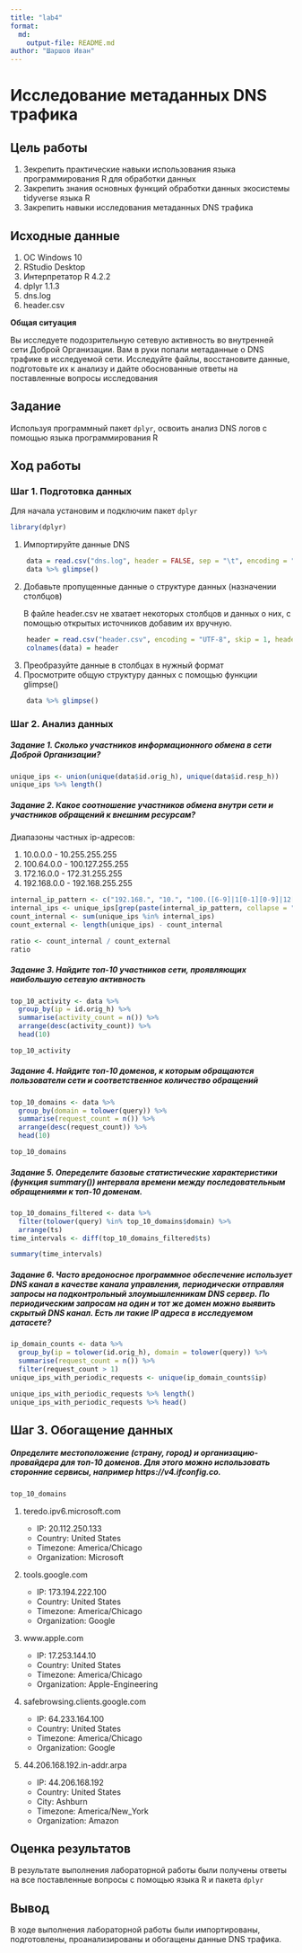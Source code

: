 ```yaml
---
title: "lab4"
format: 
  md:
    output-file: README.md
author: "Шаршов Иван"
---
```


# Исследование метаданных DNS трафика

## Цель работы

1.  Зекрепить практические навыки использования языка программирования R для обработки данных
2.  Закрепить знания основных функций обработки данных экосистемы tidyverse языка R
3.  Закрепить навыки исследования метаданных DNS трафика

## Исходные данные

1.  ОС Windows 10
2.  RStudio Desktop
3.  Интерпретатор R 4.2.2
4.  dplyr 1.1.3
5.  dns.log
6.  header.csv

**Общая ситуация**

Вы исследуете подозрительную сетевую активность во внутренней сети Доброй Организации. Вам в руки попали метаданные о DNS трафике в исследуемой сети. Исследуйте файлы, восстановите данные, подготовьте их к анализу и дайте обоснованные ответы на поставленные вопросы исследования

## Задание

Используя программный пакет `dplyr`, освоить анализ DNS логов с помощью языка программирования R

## Ход работы

### Шаг 1. Подготовка данных

Для начала установим и подключим пакет `dplyr`

```r
library(dplyr)
```

1.  Импортируйте данные DNS

```r
	data = read.csv("dns.log", header = FALSE, sep = "\t", encoding = "UTF-8")
	data %>% glimpse()
```

2.  Добавьте пропущенные данные о структуре данных (назначении столбцов)

	В файле header.csv не хватает некоторых столбцов и данных о них, с помощью открытых источников добавим их вручную.

```r
	header = read.csv("header.csv", encoding = "UTF-8", skip = 1, header = FALSE, sep = ',')$V1
	colnames(data) = header
```

3.  Преобразуйте данные в столбцах в нужный формат
4.  Просмотрите общую структуру данных с помощью функции glimpse()

```r
	data %>% glimpse()
```

### Шаг 2. Анализ данных

##### Задание 1. Сколько участников информационного обмена в сети Доброй Организации?

```r
unique_ips <- union(unique(data$id.orig_h), unique(data$id.resp_h))
unique_ips %>% length()
```

##### Задание 2. Какое соотношение участников обмена внутри сети и участников обращений к внешним ресурсам?

Диапазоны частных ip-адресов:

1.  10.0.0.0 - 10.255.255.255
2.  100.64.0.0 - 100.127.255.255
3.  172.16.0.0 - 172.31.255.255
4.  192.168.0.0 - 192.168.255.255

```r
internal_ip_pattern <- c("192.168.", "10.", "100.([6-9]|1[0-1][0-9]|12[0-7]).", "172.((1[6-9])|(2[0-9])|(3[0-1])).")
internal_ips <- unique_ips[grep(paste(internal_ip_pattern, collapse = "|"), unique_ips)]
count_internal <- sum(unique_ips %in% internal_ips)
count_external <- length(unique_ips) - count_internal

ratio <- count_internal / count_external
ratio
```

##### Задание 3. Найдите топ-10 участников сети, проявляющих наибольшую сетевую активность

```r
top_10_activity <- data %>%
  group_by(ip = id.orig_h) %>%
  summarise(activity_count = n()) %>%
  arrange(desc(activity_count)) %>%
  head(10)

top_10_activity
```

##### Задание 4. Найдите топ-10 доменов, к которым обращаются пользователи сети и соответственное количество обращений

```r
top_10_domains <- data %>%
  group_by(domain = tolower(query)) %>%
  summarise(request_count = n()) %>%
  arrange(desc(request_count)) %>%
  head(10)

top_10_domains
```

##### Задание 5. Опеределите базовые статистические характеристики (функция summary()) интервала времени между последовательным обращениями к топ-10 доменам.

```r
top_10_domains_filtered <- data %>% 
  filter(tolower(query) %in% top_10_domains$domain) %>%
  arrange(ts)
time_intervals <- diff(top_10_domains_filtered$ts)

summary(time_intervals)
```

##### Задание 6. Часто вредоносное программное обеспечение использует DNS канал в качестве канала управления, периодически отправляя запросы на подконтрольный злоумышленникам DNS сервер. По периодическим запросам на один и тот же домен можно выявить скрытый DNS канал. Есть ли такие IP адреса в исследуемом датасете?

```r
ip_domain_counts <- data %>%
  group_by(ip = tolower(id.orig_h), domain = tolower(query)) %>%
  summarise(request_count = n()) %>%
  filter(request_count > 1)
unique_ips_with_periodic_requests <- unique(ip_domain_counts$ip)

unique_ips_with_periodic_requests %>% length()
unique_ips_with_periodic_requests %>% head()
```

## Шаг 3. Обогащение данных

##### Определите местоположение (страну, город) и организацию-провайдера для топ-10 доменов. Для этого можно использовать сторонние сервисы, например https://v4.ifconfig.co.

```r
top_10_domains
```

1.  teredo.ipv6.microsoft.com

	-   IP: 20.112.250.133
	-   Country: United States
	-   Timezone: America/Chicago
	-   Organization: Microsoft

2.  tools.google.com

	-   IP: 173.194.222.100
	-   Country: United States
	-   Timezone: America/Chicago
	-   Organization: Google

3.  www.apple.com

	-   IP: 17.253.144.10
	-   Country: United States
	-   Timezone: America/Chicago
	-   Organization: Apple-Engineering

4.  safebrowsing.clients.google.com

	-   IP: 64.233.164.100
	-   Country: United States
	-   Timezone: America/Chicago
	-   Organization: Google

5.  44.206.168.192.in-addr.arpa

	-   IP: 44.206.168.192
	-   Country: United States
	-   City: Ashburn
	-   Timezone: America/New_York
	-   Organization: Amazon

## Оценка результатов

В результате выполнения лабораторной работы были получены ответы на все поставленные вопросы с помощью языка R и пакета `dplyr`

## Вывод

В ходе выполнения лабораторной работы были импортированы, подготовлены, проанализированы и обогащены данные DNS трафика.